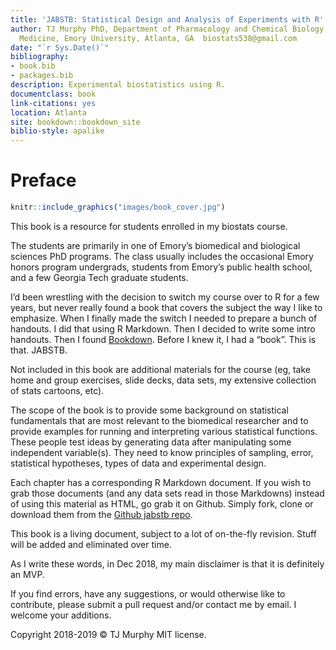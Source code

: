```yaml
--- 
title: 'JABSTB: Statistical Design and Analysis of Experiments with R'
author: TJ Murphy PhD, Department of Pharmacology and Chemical Biology, School of
  Medicine, Emory University, Atlanta, GA  biostats538@gmail.com
date: "`r Sys.Date()`"
bibliography:
- book.bib
- packages.bib
description: Experimental biostatistics using R.
documentclass: book
link-citations: yes
location: Atlanta
site: bookdown::bookdown_site
biblio-style: apalike
---
```

# Preface {-}

```r
knitr::include_graphics("images/book_cover.jpg")
```

This book is a resource for students enrolled in my biostats course. 

The students are primarily in one of Emory's biomedical and biological sciences PhD programs. The class usually includes the occasional Emory honors program undergrads, students from Emory's public health school, and a few Georgia Tech graduate students.

I'd been wrestling with the decision to switch my course over to R for a few years, but never really found a book that covers the subject the way I like to emphasize.  When I finally made the switch I needed to prepare a bunch of handouts. I did that using R Markdown. Then I decided to write some intro handouts. Then I found [Bookdown](https://bookdown.org/yihui/bookdown/). Before I knew it, I had a "book". This is that. JABSTB. 

Not included in this book are additional materials for the course (eg, take home and group exercises, slide decks, data sets, my extensive collection of stats cartoons, etc). 

The scope of the book is to provide some background on statistical fundamentals that are most relevant to the biomedical researcher and to provide examples for running and interpreting various statistical functions. These people test ideas by generating data after manipulating some independent variable(s). They need to know principles of sampling, error, statistical hypotheses, types of data and experimental design. 

Each chapter has a corresponding R Markdown document. If you wish to grab those documents (and any data sets read in those Markdowns) instead of using this material as HTML, go grab it on Github. Simply fork, clone or download them from the [Github jabstb repo](https://github.com/TJMurphy/jabstb). 

This book is a living document, subject to a lot of on-the-fly revision. Stuff will be added and eliminated over time.

As I write these words, in Dec 2018, my main disclaimer is that it is definitely an MVP. 

If you find errors, have any suggestions, or would otherwise like to contribute, please submit a pull request and/or contact me by email. I welcome your additions.


Copyright 2018-2019 © TJ Murphy  MIT license.

